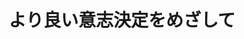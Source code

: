 ﻿---
title: "より良い意志決定をめざして"
category: "環境・社会理工学院"
vol: 39
interviewee: "坂野 達郎 "
url: ""
tags: ["設計","周囲","合理"]
pdf: "39-4.pdf"
career: ""
pdfurl: "39-4/39-4.pdf"
preface: "必要とされる知識を全ては持っておらず、周囲の意見に影響される主体が、より合理的に意志決定を行うための方法を設計する等の研究を行う。"
---
